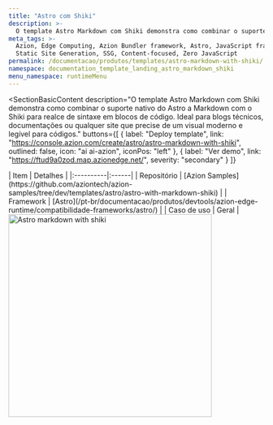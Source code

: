 ```yaml
---
title: "Astro com Shiki"
description: >-
  O template Astro Markdown com Shiki demonstra como combinar o suporte nativo do Astro a Markdown com o Shiki para realce de sintaxe em blocos de código. Ideal para blogs técnicos, documentações ou qualquer site que precise de um visual moderno e legível para códigos.
meta_tags: >-
  Azion, Edge Computing, Azion Bundler framework, Astro, JavaScript frameworks,
  Static Site Generation, SSG, Content-focused, Zero JavaScript
permalink: /documentacao/produtos/templates/astro-markdown-with-shiki/
namespace: documentation_template_landing_astro_markdown_shiki
menu_namespace: runtimeMenu
---
```



<SectionBasicContent
  description="O template Astro Markdown com Shiki demonstra como combinar o suporte nativo do Astro a Markdown com o Shiki para realce de sintaxe em blocos de código. Ideal para blogs técnicos, documentações ou qualquer site que precise de um visual moderno e legível para códigos."
  buttons={[
    { label: "Deploy template", link: "https://console.azion.com/create/astro/astro-markdown-with-shiki", outlined: false, icon: "ai ai-azion", iconPos: "left" },
    { label: "Ver demo", link: "https://ftud9a0zod.map.azionedge.net/", severity: "secondary" }
  ]}
>
  <Fragment slot="content">
    <div style="flex: 1; min-width: 300px;">
      | Item | Detalhes |
      |:----------|:------|
      | Repositório | [Azion Samples](https://github.com/aziontech/azion-samples/tree/dev/templates/astro/astro-with-markdown-shiki) |
      | Framework | [Astro](/pt-br/documentacao/produtos/devtools/azion-edge-runtime/compatibilidade-frameworks/astro/) |
      | Caso de uso | Geral |
    </div>
    <div style="display: flex; justify-content: center; align-items: center; flex: 1;">
      <img src="/assets/docs/images/uploads/template-showcase/astro/astro-markdown-shiki.png" width="400" alt="Astro markdown with shiki" style="min-width: 100%; max-width: 100%; height: auto;" />
    </div>
  </Fragment>
</SectionBasicContent>
